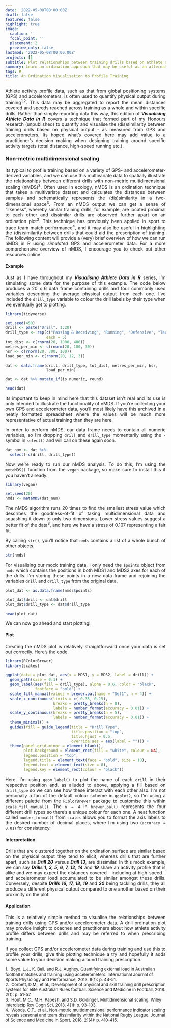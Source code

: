 ```yaml
---
date: '2022-05-08T00:00:00Z'
draft: false
featured: false
highlight: true
image:
  caption: ''
  focal_point: ''
  placement: 2
  preview_only: false
lastmod: '2022-05-08T00:00:00Z'
projects: []
subtitle: Plot relationships between training drills based on athlete activity profile data using non-metric multidimensional scaling
summary: Learn an ordination approach that may be useful as an alternate method for presenting GPS and/or accelerometer data from training.
tags: R
title: An Ordination Visualisation to Profile Training
---
```

<div align="justify">
Athlete activity profile data, such as that from global positioning systems (GPS) and accelerometers, is often used to quantify physical output during training<sup>1,2</sup>. This data may be aggregated to report the mean distances covered and speeds reached across training as a whole and within specific drills. Rather than simply reporting data this way, this edition of ***Visualising Athlete Data in R*** covers a technique that formed part of my Honours research (unpublished) to quantify and visualise the (dis)similarity between training drills based on physical output - as measured from GPS and accelerometers. Its hoped what's covered here may add value to a practitioner's decision making when designing training around specific activity targets (total distance, high-speed running etc.).

### Non-metric multidimensional scaling

Its typical to profile training based on a variety of GPS- and accelerometer-derived variables, and we can use this multivariate data to spatially illustrate the relationships between different drills with non-metric multidimensional scaling (nMDS)<sup>3</sup>. Often used in ecology, nMDS is an ordination technique that takes a multivariate dataset and calculates the distances between samples and schematically represents the (dis)similarity in a two-dimensional space<sup>3</sup>. From an nMDS output we can get a sense of "likeness", whereby similar training drills, for example, are located proximal to each other and dissimilar drills are observed further apart on an ordination plot<sup>3</sup>. This technique has previously been applied in sport to trace team match performance<sup>4</sup>, and it may also be useful in highlighting the (dis)similarity between drills that could aid the prescription of training. The following content will provide a (very) brief overview of how we can run nMDS in R using *simulated* GPS and accelerometer data. For a more comprehensive overview of nMDS, I encourage you to check out other resources online.

#### Example

Just as I have throughout my ***Visualising Athlete Data in R*** series, I'm simulating some data for the purpose of this example. The code below produces a 20 x 6 data frame containing drills and four commonly used variables describing the average physical output from each one. I've included the `drill_type` variable to colour the drill labels by their type when we eventually get to plotting.

```r
library(tidyverse)

set.seed(450)
drill <- paste("Drill", 1:20)
drill_type <- rep(c("Passing & Receiving", "Running", "Defensive", "Tackling"),
                  each = 5)
tot_dist <- c(rnorm(20, 1000, 400))
metres_per_min <- c(rnorm(20, 100, 30))
hsr <- c(rnorm(20, 300, 100))
load_per_min <- c(rnorm(20, 12, 3))

dat <- data.frame(drill, drill_type, tot_dist, metres_per_min, hsr,
                  load_per_min)

dat <- dat %>% mutate_if(is.numeric, round)

head(dat)
```

Its important to keep in mind here that this dataset isn't real and its use is only intended to illustrate the functionality of nMDS. If you're collecting your own GPS and accelerometer data, you'll most likely have this archived in a neatly formatted spreadsheet where the values will be much more representative of actual training than they are here.

In order to perform nMDS, our data frame needs to contain all numeric variables, so I'm dropping `drill` and `drill_type` momentarily using the `-` symbol in `select()` and will call on these again soon.

```r
dat_num <- dat %>%
  select(-c(drill, drill_type))
```

Now we're ready to run our nMDS analysis. To do this, I'm using the `metaMDS()` function from the `vegan` package, so make sure to install this if you haven't already.

```r
library(vegan)

set.seed(20)
nmds <- metaMDS(dat_num)
```

The nMDS algorithm runs 20 times to find the smallest stress value which describes the goodness-of-fit of taking multidimensional data and squashing it down to only two dimensions. Lower stress values suggest a better fit of the data<sup>3</sup>, and here we have a stress of 0.107 representing a fair fit.

By calling `str()`, you'll notice that `nmds` contains a list of a whole bunch of other objects.

```r
str(nmds)
```

For visualising our mock training data, I only need the `$points` object from `nmds` which contains the positions in both MDS1 and MDS2 axes for each of the drills. I'm storing these points in a new data frame and rejoining the variables `drill` and `drill_type` from the original data.

```r
plot_dat <- as.data.frame(nmds$points)

plot_dat$drill <- dat$drill
plot_dat$drill_type <- dat$drill_type

head(plot_dat)
```

We can now go ahead and start plotting!

#### Plot

Creating the nMDS plot is relatively straightforward once your data is set out correctly. Here's the code.

```r
library(RColorBrewer)
library(scales)

ggplot(data = plot_dat, aes(x = MDS1, y = MDS2, label = drill)) +
  geom_path(size = 0.1) +
  geom_label(aes(fill = drill_type), alpha = 0.6, color = "black",
             fontface = "bold") +
  scale_fill_manual(values = brewer.pal(name = "Set1", n = 4)) +
  scale_x_continuous(limits = c(-0.35, 0.15),
                     breaks = pretty_breaks(n = 8),
                     labels = number_format(accuracy = 0.01)) +
  scale_y_continuous(breaks = pretty_breaks(n = 5),
                     labels = number_format(accuracy = 0.01)) +
  theme_minimal() +
  guides(fill = guide_legend(title = "Drill Type",
                             title.position = "top",
                             title.hjust = 0.5,
                             override.aes = aes(label = ""))) +
  theme(panel.grid.minor = element_blank(),
        plot.background = element_rect(fill = "white", colour = NA),
        legend.position = "top",
        legend.title = element_text(face = "bold", size = 10),
        legend.text = element_text(size = 8),
        legend.key = element_rect(colour = "black"))
```

Here, I'm using `geom_label()` to plot the name of each `drill` in their respective position and, as alluded to above, applying a fill based on `drill_type` so we can see how these interact with each other also. I'm not personally a fan of the default colour scheme in `ggplot2`, so I'm using a different palette from the `RColorBrewer` package to customise this within `scale_fill_manual()`. The `n = 4` in `brewer.pal()` represents the four different drill types so there's a unique colour for each one. A neat function called `number_format()` from `scales` allows you to format the axis labels to the desired number of decimal places, where I'm using two (`accuracy = 0.01`) for consistency.

#### Interpretation

Drills that are clustered together on the ordination surface are similar based on the physical output they tend to elicit, whereas drills that are further apart, such as ***Drill 20*** versus ***Drill 13***, are dissimilar. In this mock example, we can say ***Drills 1, 3, 5, 6, 7, 12, 14*** and ***19*** share an activity profile that is alike and we may expect the distances covered - including at high-speed - and accelerometer load accumulated to be similar amongst these drills. Conversely, despite ***Drills 16, 17, 18, 19*** and ***20*** being tackling drills, they all produce a different physical output compared to one another based on their proximity on the plot.

#### Application

This is a relatively simple method to visualise the relationships between training drills using GPS and/or accelerometer data. A drill ordination plot may provide insight to coaches and practitioners about how athlete activity profile differs between drills and may be referred to when prescribing training.

If you collect GPS and/or accelerometer data during training and use this to profile your drills, give this plotting technique a try and hopefully it adds some value to your decision making around training prescription.

<div align="left">
<font size="-1">1.&nbsp;&nbsp;Boyd, L.J., K. Ball, and R.J. Aughey, Quantifying external load in Australian football matches and training using accelerometers. International Journal of Sports Physiology and Performance, 2013. 8(1): p. 44-51.<br>
2.&nbsp;&nbsp;Corbett, D.M., et al., Development of physical and skill training drill prescription systems for elite Australian Rules football. Science and Medicine in Football, 2018. 2(1): p. 51-57.<br>
3.&nbsp;&nbsp;Hout, M.C., M.H. Papesh, and S.D. Goldinger, Multidimensional scaling. Wiley Interdiscip Rev Cogn Sci, 2013. 4(1): p. 93-103.<br>
4.&nbsp;&nbsp;Woods, C.T., et al., Non-metric multidimensional performance indicator scaling reveals seasonal and team dissimilarity within the National Rugby League. Journal of Science and Medicine in Sport, 2018. 21(4): p. 410-415.<br>
